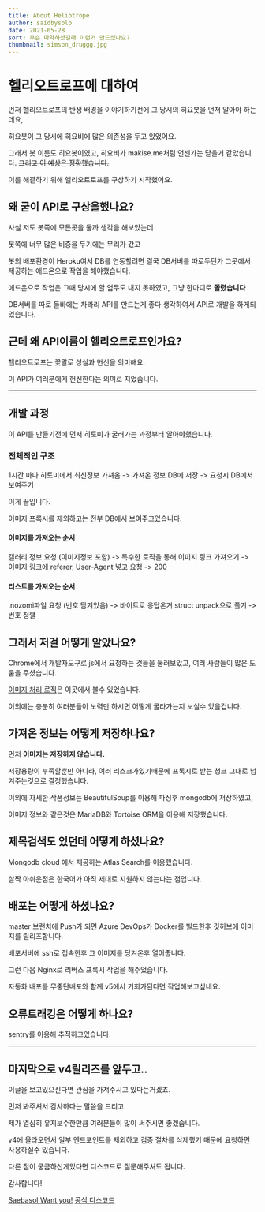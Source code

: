 ```yaml
---
title: About Heliotrope
author: saidbysolo
date: 2021-05-28
sort: 무슨 마약하셨길래 이런거 만드셨나요?
thumbnail: simson_druggg.jpg
---
```


# 헬리오트로프에 대하여

먼저 헬리오트로프의 탄생 배경을 이야기하기전에 그 당시의 히요봇을 먼저 알아야 하는데요,

히요봇이 그 당시에 히요비에 많은 의존성을 두고 있었어요.

그래서 봇 이름도 히요봇이였고, 히요비가 makise.me처럼 언젠가는 닫을거 같았습니다. ~~그리고 이 예상은 정확했습니다.~~

이를 해결하기 위해 헬리오트로프를 구상하기 시작했어요.

## 왜 굳이 API로 구상을했나요?

사실 저도 봇쪽에 모든곳을 둘까 생각을 해보았는데

봇쪽에 너무 많은 비중을 두기에는 무리가 갔고

봇의 배포환경이 Heroku여서 DB를 연동할려면 결국 DB서버를 따로두던가 그곳에서 제공하는 애드온으로 작업을 해야했습니다.

애드온으로 작업은 그때 당시에 할 엄두도 내지 못하였고, 그냥 한마디로 **쫄렸습니다**

DB서버를 따로 둘바에는 차라리 API를 만드는게 좋다 생각하여서 API로 개발을 하게되었습니다.

## 근데 왜 API이름이 헬리오트로프인가요?

헬리오트로프는 꽃말로 성실과 헌신을 의미해요.

이 API가 여러분에게 헌신한다는 의미로 지었습니다.

***

## 개발 과정

이 API를 만들기전에 먼저 히토미가 굴러가는 과정부터 알아야했습니다.

### 전체적인 구조

1시간 마다 히토미에서 최신정보 가져옴 -> 가져온 정보 DB에 저장 -> 요청시 DB에서 보여주기

이게 끝입니다.

이미지 프록시를 제외하고는 전부 DB에서 보여주고있습니다.

#### 이미지를 가져오는 순서

갤러리 정보 요청 (이미지정보 포함) -> 특수한 로직을 통해 이미지 링크 가져오기 -> 이미지 링크에 referer, User-Agent 넣고 요청 -> 200

#### 리스트를 가져오는 순서

.nozomi파일 요청 (번호 담겨있음) -> 바이트로 응답온거 struct unpack으로 풀기 -> 번호 정렬

## 그래서 저걸 어떻게 알았나요?

Chrome에서 개발자도구로 js에서 요청하는 것들을 둘러보았고, 여러 사람들이 많은 도움을 주셨습니다.

[이미지 처리 로직](https://ltn.hitomi.la/common.js)은 이곳에서 볼수 있었습니다.

이외에는 충분히 여러분들이 노력만 하시면 어떻게 굴라가는지 보실수 있을겁니다.

## 가져온 정보는 어떻게 저장하나요?

먼저 **이미지는 저장하지 않습니다.** 

저장용량이 부족할뿐만 아니라, 여러 리스크가있기때문에 프록시로 받는 청크 그대로 넘겨주는것으로 결정했습니다.

이외에 자세한 작품정보는 BeautifulSoup를 이용해 파싱후 mongodb에 저장하였고,

이미지 정보와 같은것은 MariaDB와 Tortoise ORM을 이용해 저장했습니다.

## 제목검색도 있던데 어떻게 하셨나요?

Mongodb cloud 에서 제공하는 Atlas Search를 이용했습니다.

살짝 아쉬운점은 한국어가 아직 제대로 지원하지 않는다는 점입니다.

## 배포는 어떻게 하셨나요?

master 브랜치에 Push가 되면 Azure DevOps가 Docker를 빌드한후 깃허브에 이미지를 릴리즈합니다.

배포서버에 ssh로 접속한후 그 이미지를 당겨온후 열어줍니다.

그런 다음 Nginx로 리버스 프록시 작업을 해주었습니다.

자동화 배포를 무중단배포와 함께 v5에서 기회가된다면 작업해보고싶네요.

## 오류트래킹은 어떻게 하나요?

sentry를 이용해 추적하고있습니다.

***

## 마지막으로 v4릴리즈를 앞두고..

이글을 보고있으신다면 관심을 가져주시고 있다는거겠죠.

먼저 봐주셔서 감사하다는 말씀을 드리고

제가 열심히 유지보수한만큼 여러분들이 많이 써주시면 좋겠습니다.

v4에 올라오면서 일부 엔드포인트를 제외하고 검증 절차를 삭제했기 때문에 요청하면 사용하실수 있습니다.

다른 점이 궁금하신게있다면 디스코드로 질문해주셔도 됩니다.

감사합니다!


[Saebasol Want you!](https://blog.doujinshiman.ga/post/saebasol-recruitment/)
[공식 디스코드](https://discord.gg/PSshFYr)
